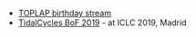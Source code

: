 * [https://toplap.org/wearefifteen/ TOPLAP birthday stream]
* [[TidalCycles BoF 2019]] - at ICLC 2019, Madrid